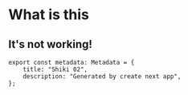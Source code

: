 # What is this
## It's not working!

```tsx
export const metadata: Metadata = {
    title: "Shiki 02",
    description: "Generated by create next app",
};
```
